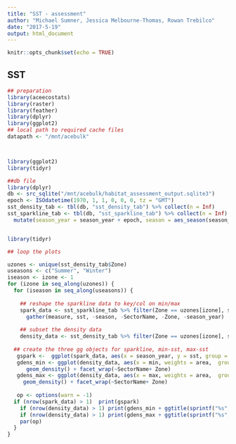 ```yaml
---
title: "SST - assessment"
author: "Michael Sumner, Jessica Melbourne-Thomas, Rowan Trebilco"
date: "2017-5-19"
output: html_document
---
```


```r
knitr::opts_chunk$set(echo = TRUE)
```

## SST

```r

## preparation
library(aceecostats)
library(raster)
library(feather)
library(dplyr)
library(ggplot2)
## local path to required cache files
datapath <- "/mnt/acebulk"



library(ggplot2)
library(tidyr)

##db file
library(dplyr)
db <- src_sqlite("/mnt/acebulk/habitat_assessment_output.sqlite3")
epoch <- ISOdatetime(1970, 1, 1, 0, 0, 0, tz = "GMT")
sst_density_tab <- tbl(db, "sst_density_tab") %>% collect(n = Inf)
sst_sparkline_tab <- tbl(db, "sst_sparkline_tab") %>% collect(n = Inf) %>% 
  mutate(season_year = season_year + epoch, season = aes_season(season_year))


library(tidyr)

## loop the plots

uzones <- unique(sst_density_tab$Zone)
useasons <- c("Summer", "Winter")
iseason <- izone <- 1 
for (izone in seq_along(uzones)) {
  for (iseason in seq_along(useasons)) {
    
    ## reshape the sparkline data to key/col on min/max
    spark_data <- sst_sparkline_tab %>% filter(Zone == uzones[izone], season == useasons[iseason]) %>% 
      gather(measure, sst, -season, -SectorName, -Zone, -season_year)
    
    ## subset the density data
    density_data <- sst_density_tab %>% filter(Zone == uzones[izone], season == useasons[iseason]) 
    
  ## create the three gg objects for sparkline, min-sst, max-sst
   gspark <-  ggplot(spark_data, aes(x = season_year, y = sst, group = measure, colour = measure)) + geom_line() + facet_wrap(~SectorName)
   gdens_min <- ggplot(density_data, aes(x = min, weights = area,  group = decade, colour = decade)) + 
      geom_density() + facet_wrap(~SectorName+ Zone) 
   gdens_max <- ggplot(density_data, aes(x = max, weights = area,  group = decade, colour = decade)) + 
     geom_density() + facet_wrap(~SectorName+ Zone) 
   
   op <- options(warn = -1)
  if (nrow(spark_data) > 1)  print(gspark)
    if (nrow(density_data) > 1) print(gdens_min + ggtitle(sprintf("%s", useasons[iseason])))
    if (nrow(density_data) > 1) print(gdens_max + ggtitle(sprintf("%s", useasons[iseason])))
    par(op)
  }
}


```